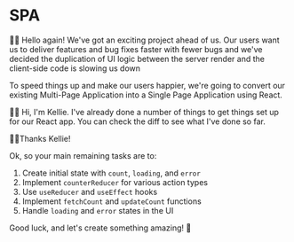 # SPA

👨‍💼 Hello again! We've got an exciting project ahead of us. Our users want us to
deliver features and bug fixes faster with fewer bugs and we've decided the
duplication of UI logic between the server render and the client-side code is
slowing us down

To speed things up and make our users happier, we're going to convert our
existing Multi-Page Application into a Single Page Application using React.

🧝‍♂️ Hi, I'm Kellie. I've already done a number of things to get things set up for
our React app. You can <PrevDiffLink>check the diff</PrevDiffLink> to see what
I've done so far.

👨‍💼Thanks Kellie!

Ok, so your main remaining tasks are to:

1. Create initial state with `count`, `loading`, and `error`
2. Implement `counterReducer` for various action types
3. Use `useReducer` and `useEffect` hooks
4. Implement `fetchCount` and `updateCount` functions
5. Handle `loading` and `error` states in the UI

Good luck, and let's create something amazing! 🚀
